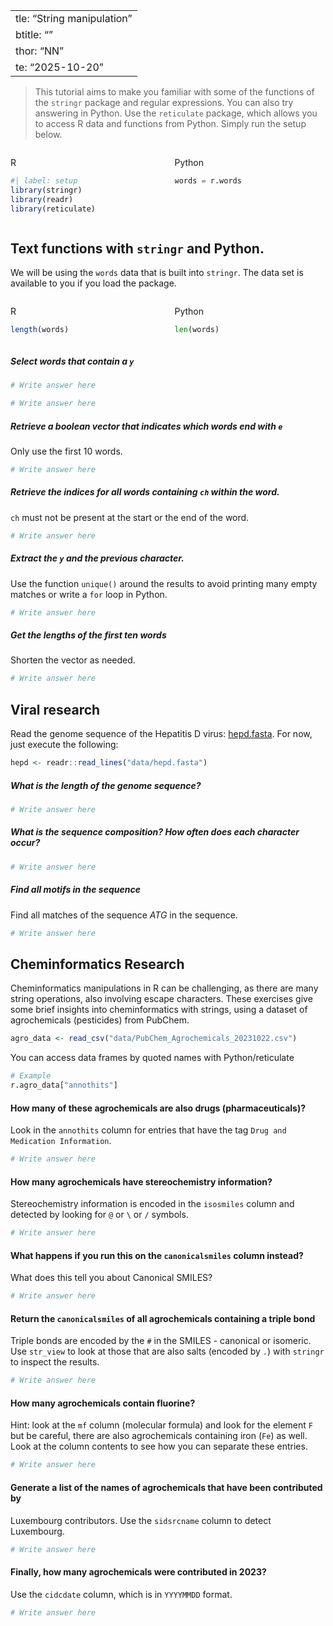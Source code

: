   ---
title: "String manipulation"
subtitle: ""
author: "NN"
date: "2025-10-20"
---

> This tutorial aims to make you familiar with some of the functions of the `stringr` package and regular expressions. You can also try answering in Python. Use the `reticulate` package, which allows you to access R data and functions from Python. Simply run the setup below.


:::: {.columns}
::: {.column width="50%"}
R 
```r
#| label: setup
library(stringr)
library(readr)
library(reticulate)
```

:::
::: {.column width="50%"}
Python
```python
words = r.words 
```
:::
::::



## Text functions with `stringr` and Python. 

We will be using the `words` data that is built into `stringr`. 
The data set is available to you if you load the package.

:::: {.columns}
::: {.column width="50%"}
R
```r
length(words)
```
:::

::: {.column width="50%"}
Python
```python
len(words) 
```

:::
::::




##### Select words that contain a `y`

```r
# Write answer here
```

```python
# Write answer here
```


##### Retrieve a boolean vector that indicates which words end with `e`

Only use the first 10 words. 
```r
# Write answer here
```



##### Retrieve the indices for all words containing `ch` within the word. 

`ch` must not be present at the start or the end of the word. 

```r
# Write answer here
```


##### Extract the `y` and the previous character.

Use the function `unique()` around the results to avoid printing many empty matches or write a `for` loop in Python.

```r
# Write answer here
```



##### Get the lengths of the first ten words

Shorten the vector as needed.
```r
# Write answer here
```


## Viral research 

Read the genome sequence of the Hepatitis D virus: [hepd.fasta](https://biostat2.uni.lu/practicals/data/hepd.fasta).
For now, just execute the following:

```r
hepd <- readr::read_lines("data/hepd.fasta")
```

##### What is the length of the genome sequence? 

```r
# Write answer here
```


##### What is the sequence composition? How often does each character occur?

```r
# Write answer here
```


##### Find all motifs in the sequence

Find all matches of the sequence $ATG$ in the sequence. 

```r
# Write answer here
```


## Cheminformatics Research

Cheminformatics manipulations in R can be challenging, as there are many
string operations, also involving escape characters. 
These exercises give some brief insights into cheminformatics with strings, 
using a dataset of agrochemicals (pesticides) from PubChem. 

```r
agro_data <- read_csv("data/PubChem_Agrochemicals_20231022.csv")
```

You can access data frames by quoted names with Python/reticulate 

```python
# Example
r.agro_data["annothits"]

```

#### How many of these agrochemicals are also drugs (pharmaceuticals)?
Look in the `annothits` column for entries that have the tag 
`Drug and Medication Information`.

```r
# Write answer here
```


#### How many agrochemicals have stereochemistry information?
Stereochemistry information is encoded in the `isosmiles` column and 
detected by looking for `@` or `\` or `/` symbols. 

```r
# Write answer here
```


#### What happens if you run this on the `canonicalsmiles` column instead?
What does this tell you about Canonical SMILES?

```r
# Write answer here
```


#### Return the `canonicalsmiles` of all agrochemicals containing a triple bond
Triple bonds are encoded by the `#` in the SMILES - canonical or isomeric.
Use `str_view` to look at those that are also salts (encoded by `.`) with `stringr` to inspect the results.



```r
# Write answer here
```


#### How many agrochemicals contain fluorine? 
Hint: look at the `mf` column
(molecular formula) and look for the element `F` but be careful, there
are also agrochemicals containing iron (`Fe`) as well. 
Look at the column contents to see how you can separate these entries. 

```r
# Write answer here
```


#### Generate a list of the names of agrochemicals that have been contributed by 
Luxembourg contributors. 
Use the `sidsrcname` column to detect Luxembourg. 

```r
# Write answer here
```


#### Finally, how many agrochemicals were contributed in 2023? 
Use the `cidcdate` column, which is in `YYYYMMDD` format. 

```r
# Write answer here

```

